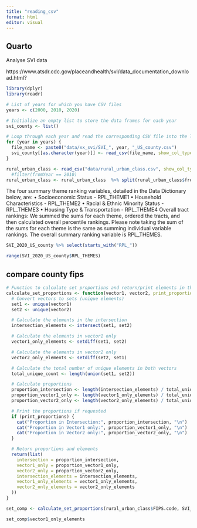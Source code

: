 ```yaml
---
title: "reading_csv"
format: html
editor: visual
---
```


## Quarto

Analyse SVI data

https://www.atsdr.cdc.gov/placeandhealth/svi/data_documentation_download.html?

```r
library(dplyr)
library(readr)
```

```r
# List of years for which you have CSV files
years <- c(2000, 2010, 2020)

# Initialize an empty list to store the data frames for each year
svi_county <- list()

# Loop through each year and read the corresponding CSV file into the list
for (year in years) {
  file_name <- paste0("data/xx_svi/SVI_", year, "_US_county.csv")
  svi_county[[as.character(year)]] <- read_csv(file_name, show_col_types = FALSE)
}
```

```r
rural_urban_class <- read_csv("data/rural_urban_class.csv", show_col_types = FALSE)
  #filter(fromYear == 2010)
rural_urban_class <- rural_urban_class  %>% split(rural_urban_class$fromYear)
```

The four summary theme ranking variables, detailed in the Data Dictionary below, are: • Socioeconomic Status - RPL_THEME1 • Household Characteristics - RPL_THEME2 • Racial & Ethnic Minority Status - RPL_THEME3 • Housing Type & Transportation - RPL_THEME4 Overall tract rankings: We summed the sums for each theme, ordered the tracts, and then calculated overall percentile rankings. Please note taking the sum of the sums for each theme is the same as summing individual variable rankings. The overall summary ranking variable is RPL_THEMES.

```r
SVI_2020_US_county %>% select(starts_with("RPL_"))
```

```r
range(SVI_2020_US_county$RPL_THEMES)
```

## compare county fips

```r
# Function to calculate set proportions and return/print elements in the intersection, vector1 only, and vector2 only
calculate_set_proportions <- function(vector1, vector2, print_proportions = FALSE) {
  # Convert vectors to sets (unique elements)
  set1 <- unique(vector1)
  set2 <- unique(vector2)

  # Calculate the elements in the intersection
  intersection_elements <- intersect(set1, set2)

  # Calculate the elements in vector1 only
  vector1_only_elements <- setdiff(set1, set2)

  # Calculate the elements in vector2 only
  vector2_only_elements <- setdiff(set2, set1)

  # Calculate the total number of unique elements in both vectors
  total_unique_count <- length(union(set1, set2))

  # Calculate proportions
  proportion_intersection <- length(intersection_elements) / total_unique_count
  proportion_vector1_only <- length(vector1_only_elements) / total_unique_count
  proportion_vector2_only <- length(vector2_only_elements) / total_unique_count

  # Print the proportions if requested
  if (print_proportions) {
    cat("Proportion in Intersection:", proportion_intersection, "\n")
    cat("Proportion in Vector1 only:", proportion_vector1_only, "\n")
    cat("Proportion in Vector2 only:", proportion_vector2_only, "\n")
  }

  # Return proportions and elements
  return(list(
    intersection = proportion_intersection,
    vector1_only = proportion_vector1_only,
    vector2_only = proportion_vector2_only,
    intersection_elements = intersection_elements,
    vector1_only_elements = vector1_only_elements,
    vector2_only_elements = vector2_only_elements
  ))
}
```

```r
set_comp <- calculate_set_proportions(rural_urban_class$FIPS.code, SVI_2020_US_county$FIPS, print_proportions = TRUE)
```

```r
set_comp$vector1_only_elements
```
